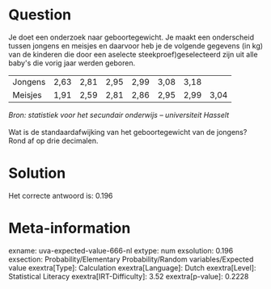 Question
========

Je doet een onderzoek naar geboortegewicht. Je maakt een onderscheid
tussen jongens en meisjes en daarvoor heb je de volgende gegevens (in
kg) van de kinderen die door een aselecte steekproef)geselecteerd zijn
uit alle baby\'s die vorig jaar werden geboren.

  --------- ------ ------ ------ ------ ------ ------ ------
  Jongens   2,63   2,81   2,95   2,99   3,08   3,18    
  Meisjes   1,91   2,59   2,81   2,86   2,95   2,99   3,04
  --------- ------ ------ ------ ------ ------ ------ ------

*Bron: statistiek voor het secundair onderwijs -- universiteit Hasselt*\
\
Wat is de standaardafwijking van het geboortegewicht van de jongens?
Rond af op drie decimalen.

Solution
========

Het correcte antwoord is: 0.196

Meta-information
================
exname: uva-expected-value-666-nl
extype: num
exsolution: 0.196
exsection: Probability/Elementary Probability/Random variables/Expected value
exextra[Type]: Calculation
exextra[Language]: Dutch
exextra[Level]: Statistical Literacy
exextra[IRT-Difficulty]: 3.52
exextra[p-value]: 0.2228
